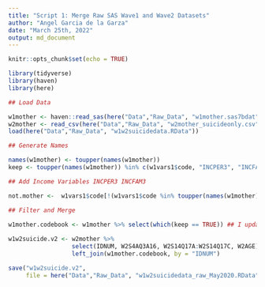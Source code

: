 ```yaml
---
title: "Script 1: Merge Raw SAS Wave1 and Wave2 Datasets"
author: "Angel Garcia de la Garza"
date: "March 25th, 2022"
output: md_document
---
```


```r
knitr::opts_chunk$set(echo = TRUE)

library(tidyverse)
library(haven)
library(here)

```



```r

## Load Data

w1mother <- haven::read_sas(here("Data","Raw_Data", "w1mother.sas7bdat"))
w2mother <- read_csv(here("Data","Raw_Data", "w2mother_suicideonly.csv"))
load(here("Data","Raw_Data", "w1w2suicidedata.RData"))

## Generate Names

names(w1mother) <- toupper(names(w1mother))
keep <- toupper(names(w1mother)) %in% c(w1vars1$code, "INCPER3", "INCFAM3")

## Add Income Variables INCPER3 INCFAM3

not.mother <-  w1vars1$code[!(w1vars1$code %in% toupper(names(w1mother)))]

## Filter and Merge

w1mother.codebook <- w1mother %>% select(which(keep == TRUE)) ## I updated this in Feb 2020 cause code was broken
              
w1w2suicide.v2 <- w2mother %>%
                  select(IDNUM, W2S4AQ3A16, W2S14Q17A:W2S14Q17C, W2AGE) %>%
                  left_join(w1mother.codebook, by = "IDNUM")

save("w1w2suicide.v2", 
     file = here("Data","Raw_Data", "w1w2suicidedata_raw_May2020.RData"))

```


